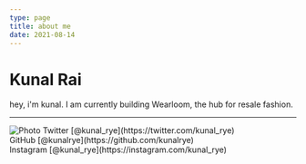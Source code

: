 ```yaml
---
type: page
title: about me
date: 2021-08-14
---
```


# Kunal Rai

hey, i'm kunal. I am currently building Wearloom, the hub for resale fashion.

---



<div>
  <Image
  src="/images/twitter.png"
  alt="Photo"
  width={64}
  height={64}
  priority
  className="next-image"
  />
Twitter [@kunal_rye](https://twitter.com/kunal_rye)
  <br />
  GitHub [@kunalrye](https://github.com/kunalrye)
  <br />
  Instagram [@kunal_rye](https://instagram.com/kunal_rye)
  <br />
</div>
